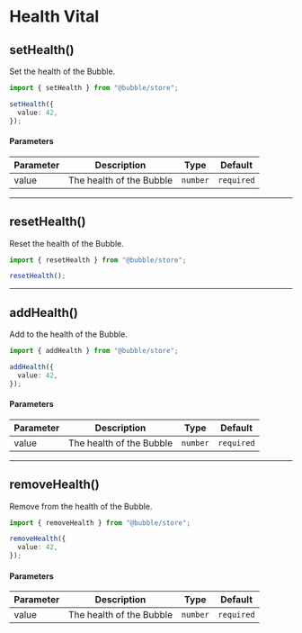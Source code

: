 # Health Vital

## setHealth()

Set the health of the Bubble.

```typescript
import { setHealth } from "@bubble/store";

setHealth({
  value: 42,
});
```

#### Parameters

| Parameter | Description              | Type     | Default    |
| --------- | ------------------------ | -------- | ---------- |
| value     | The health of the Bubble | `number` | `required` |

---

## resetHealth()

Reset the health of the Bubble.

```typescript
import { resetHealth } from "@bubble/store";

resetHealth();
```

---

## addHealth()

Add to the health of the Bubble.

```typescript
import { addHealth } from "@bubble/store";

addHealth({
  value: 42,
});
```

#### Parameters

| Parameter | Description              | Type     | Default    |
| --------- | ------------------------ | -------- | ---------- |
| value     | The health of the Bubble | `number` | `required` |

---

## removeHealth()

Remove from the health of the Bubble.

```typescript
import { removeHealth } from "@bubble/store";

removeHealth({
  value: 42,
});
```

#### Parameters

| Parameter | Description              | Type     | Default    |
| --------- | ------------------------ | -------- | ---------- |
| value     | The health of the Bubble | `number` | `required` |
